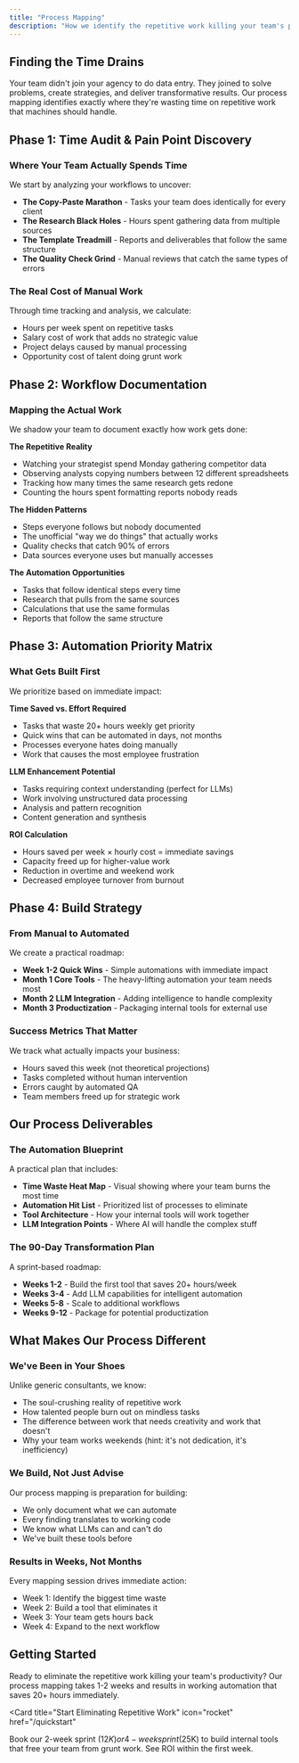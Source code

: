 ```yaml
---
title: "Process Mapping"
description: "How we identify the repetitive work killing your team's productivity and map it for automation"
---
```


<script type="application/ld+json">
{`{
  "@context": "https://schema.org",
  "@type": "HowTo",
  "name": "WithSeismic Process Mapping Approach",
  "description": "How WithSeismic identifies and maps repetitive work for automation",
  "url": "https://docs.withseismic.com/approach/discovery-process",
  "step": [
    {
      "@type": "HowToStep",
      "position": 1,
      "name": "Time Audit & Pain Point Discovery",
      "text": "Analyze workflows to uncover time drains and calculate the cost of manual work"
    },
    {
      "@type": "HowToStep",
      "position": 2,
      "name": "Workflow Documentation",
      "text": "Document current processes and identify automation opportunities"
    },
    {
      "@type": "HowToStep",
      "position": 3,
      "name": "Automation Planning",
      "text": "Create a roadmap for implementing automation solutions"
    }
  ],
  "provider": {
    "@type": "Organization",
    "name": "WithSeismic"
  }
}`}
</script>

## Finding the Time Drains

Your team didn't join your agency to do data entry. They joined to solve problems, create strategies, and deliver transformative results. Our process mapping identifies exactly where they're wasting time on repetitive work that machines should handle.

## Phase 1: Time Audit & Pain Point Discovery

### Where Your Team Actually Spends Time

We start by analyzing your workflows to uncover:

- **The Copy-Paste Marathon** - Tasks your team does identically for every client
- **The Research Black Holes** - Hours spent gathering data from multiple sources
- **The Template Treadmill** - Reports and deliverables that follow the same structure
- **The Quality Check Grind** - Manual reviews that catch the same types of errors

### The Real Cost of Manual Work

Through time tracking and analysis, we calculate:

- Hours per week spent on repetitive tasks
- Salary cost of work that adds no strategic value
- Project delays caused by manual processing
- Opportunity cost of talent doing grunt work

## Phase 2: Workflow Documentation

### Mapping the Actual Work

We shadow your team to document exactly how work gets done:

**The Repetitive Reality**

- Watching your strategist spend Monday gathering competitor data
- Observing analysts copying numbers between 12 different spreadsheets
- Tracking how many times the same research gets redone
- Counting the hours spent formatting reports nobody reads

**The Hidden Patterns**

- Steps everyone follows but nobody documented
- The unofficial "way we do things" that actually works
- Quality checks that catch 90% of errors
- Data sources everyone uses but manually accesses

**The Automation Opportunities**

- Tasks that follow identical steps every time
- Research that pulls from the same sources
- Calculations that use the same formulas
- Reports that follow the same structure

## Phase 3: Automation Priority Matrix

### What Gets Built First

We prioritize based on immediate impact:

**Time Saved vs. Effort Required**

- Tasks that waste 20+ hours weekly get priority
- Quick wins that can be automated in days, not months
- Processes everyone hates doing manually
- Work that causes the most employee frustration

**LLM Enhancement Potential**

- Tasks requiring context understanding (perfect for LLMs)
- Work involving unstructured data processing
- Analysis and pattern recognition
- Content generation and synthesis

**ROI Calculation**

- Hours saved per week × hourly cost = immediate savings
- Capacity freed up for higher-value work
- Reduction in overtime and weekend work
- Decreased employee turnover from burnout

## Phase 4: Build Strategy

### From Manual to Automated

We create a practical roadmap:

- **Week 1-2 Quick Wins** - Simple automations with immediate impact
- **Month 1 Core Tools** - The heavy-lifting automation your team needs most
- **Month 2 LLM Integration** - Adding intelligence to handle complexity
- **Month 3 Productization** - Packaging internal tools for external use

### Success Metrics That Matter

We track what actually impacts your business:

- Hours saved this week (not theoretical projections)
- Tasks completed without human intervention
- Errors caught by automated QA
- Team members freed up for strategic work

## Our Process Deliverables

### The Automation Blueprint

A practical plan that includes:

- **Time Waste Heat Map** - Visual showing where your team burns the most time
- **Automation Hit List** - Prioritized list of processes to eliminate
- **Tool Architecture** - How your internal tools will work together
- **LLM Integration Points** - Where AI will handle the complex stuff

### The 90-Day Transformation Plan

A sprint-based roadmap:

- **Weeks 1-2** - Build the first tool that saves 20+ hours/week
- **Weeks 3-4** - Add LLM capabilities for intelligent automation
- **Weeks 5-8** - Scale to additional workflows
- **Weeks 9-12** - Package for potential productization

## What Makes Our Process Different

### We've Been in Your Shoes

Unlike generic consultants, we know:

- The soul-crushing reality of repetitive work
- How talented people burn out on mindless tasks
- The difference between work that needs creativity and work that doesn't
- Why your team works weekends (hint: it's not dedication, it's inefficiency)

### We Build, Not Just Advise

Our process mapping is preparation for building:

- We only document what we can automate
- Every finding translates to working code
- We know what LLMs can and can't do
- We've built these tools before

### Results in Weeks, Not Months

Every mapping session drives immediate action:

- Week 1: Identify the biggest time waste
- Week 2: Build a tool that eliminates it
- Week 3: Your team gets hours back
- Week 4: Expand to the next workflow

## Getting Started

Ready to eliminate the repetitive work killing your team's productivity? Our process mapping takes 1-2 weeks and results in working automation that saves 20+ hours immediately.

<Card
  title="Start Eliminating Repetitive Work"
  icon="rocket"
  href="/quickstart"
>
  Book our 2-week sprint ($12K) or 4-week sprint ($25K) to build internal tools
  that free your team from grunt work. See ROI within the first week.
</Card>
